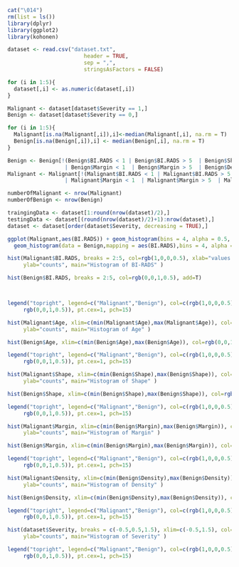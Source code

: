 ```r
cat("\014")
rm(list = ls())
library(dplyr)
library(ggplot2)
library(kohonen)
```

```r

dataset <- read.csv("dataset.txt", 
                        header = TRUE, 
                        sep = ",",
                        stringsAsFactors = FALSE)

for (i in 1:5){
  dataset[,i] <- as.numeric(dataset[,i])
}

Malignant <- dataset[dataset$Severity == 1,]
Benign <- dataset[dataset$Severity == 0,]

for (i in 1:5){
  Malignant[is.na(Malignant[,i]),i]<-median(Malignant[,i], na.rm = T)
  Benign[is.na(Benign[,i]),i] <- median(Benign[,i], na.rm = T)
}

Benign <- Benign[!(Benign$BI.RADS < 1 | Benign$BI.RADS > 5  | Benign$Shape < 1  | Benign$Shape > 4
                  | Benign$Margin < 1  | Benign$Margin > 5  | Benign$Density < 1  | Benign$Density > 4),]
Malignant <- Malignant[!(Malignant$BI.RADS < 1 | Malignant$BI.RADS > 5  | Malignant$Shape < 1  | Malignant$Shape > 4
                  | Malignant$Margin < 1  | Malignant$Margin > 5  | Malignant$Density < 1  | Malignant$Density > 4),]

numberOfMalignant <- nrow(Malignant)
numberOfBenign <- nrow(Benign)

traingingData <- dataset[1:round(nrow(dataset)/2),]
testingData <- dataset[(round(nrow(dataset)/2)+1):nrow(dataset),]
dataset <- dataset[order(dataset$Severity, decreasing = TRUE),]

```

```r
ggplot(Malignant,aes(BI.RADS)) + geom_histogram(bins = 4, alpha = 0.5, fill = 'red') + 
  geom_histogram(data = Benign,mapping = aes(BI.RADS),bins = 4, alpha = 0.5, fill = 'blue')

hist(Malignant$BI.RADS, breaks = 2:5, col=rgb(1,0,0,0.5), xlab="values of BI-RADS, from 1 to 5", 
     ylab="counts", main="Histogram of BI-RADS" )

hist(Benign$BI.RADS, breaks = 2:5, col=rgb(0,0,1,0.5), add=T)



legend("topright", legend=c("Malignant","Benign"), col=c(rgb(1,0,0,0.5), 
     rgb(0,0,1,0.5)), pt.cex=1, pch=15)

hist(Malignant$Age, xlim=c(min(Malignant$Age),max(Malignant$Age)), col=rgb(1,0,0,0.5), xlab="values of Age", 
     ylab="counts", main="Histogram of Age" )

hist(Benign$Age, xlim=c(min(Benign$Age),max(Benign$Age)), col=rgb(0,0,1,0.5), add=T)

legend("topright", legend=c("Malignant","Benign"), col=c(rgb(1,0,0,0.5), 
     rgb(0,0,1,0.5)), pt.cex=1, pch=15)

hist(Malignant$Shape, xlim=c(min(Benign$Shape),max(Benign$Shape)), col=rgb(1,0,0,0.5), xlab="values of Shape, from 1 to 4", 
     ylab="counts", main="Histogram of Shape" )

hist(Benign$Shape, xlim=c(min(Benign$Shape),max(Benign$Shape)), col=rgb(0,0,1,0.5), add=T)

legend("topright", legend=c("Malignant","Benign"), col=c(rgb(1,0,0,0.5), 
     rgb(0,0,1,0.5)), pt.cex=1, pch=15)

hist(Malignant$Margin, xlim=c(min(Benign$Margin),max(Benign$Margin)), col=rgb(1,0,0,0.5), xlab="values of Margin, from 1 to 5", 
     ylab="counts", main="Histogram of Margin" )

hist(Benign$Margin, xlim=c(min(Benign$Margin),max(Benign$Margin)), col=rgb(0,0,1,0.5), add=T)

legend("topright", legend=c("Malignant","Benign"), col=c(rgb(1,0,0,0.5), 
     rgb(0,0,1,0.5)), pt.cex=1, pch=15)

hist(Malignant$Density, xlim=c(min(Benign$Density),max(Benign$Density)), col=rgb(1,0,0,0.5), xlab="values of Density, from 1 to 5", 
     ylab="counts", main="Histogram of Density" )

hist(Benign$Density, xlim=c(min(Benign$Density),max(Benign$Density)), col=rgb(0,0,1,0.5), add=T)

legend("topright", legend=c("Malignant","Benign"), col=c(rgb(1,0,0,0.5), 
     rgb(0,0,1,0.5)), pt.cex=1, pch=15)

hist(dataset$Severity, breaks = c(-0.5,0.5,1.5), xlim=c(-0.5,1.5), col=c(rgb(0,0,1,0.5), rgb(1,0,0,0.5)), xlab="values of Severity, from 0 to 1", 
     ylab="counts", main="Histogram of Severity" )

legend("topright", legend=c("Malignant","Benign"), col=c(rgb(1,0,0,0.5), 
     rgb(0,0,1,0.5)), pt.cex=1, pch=15)

```

```r

```

```r

```

```r
 
```

```r

```

```r

```
